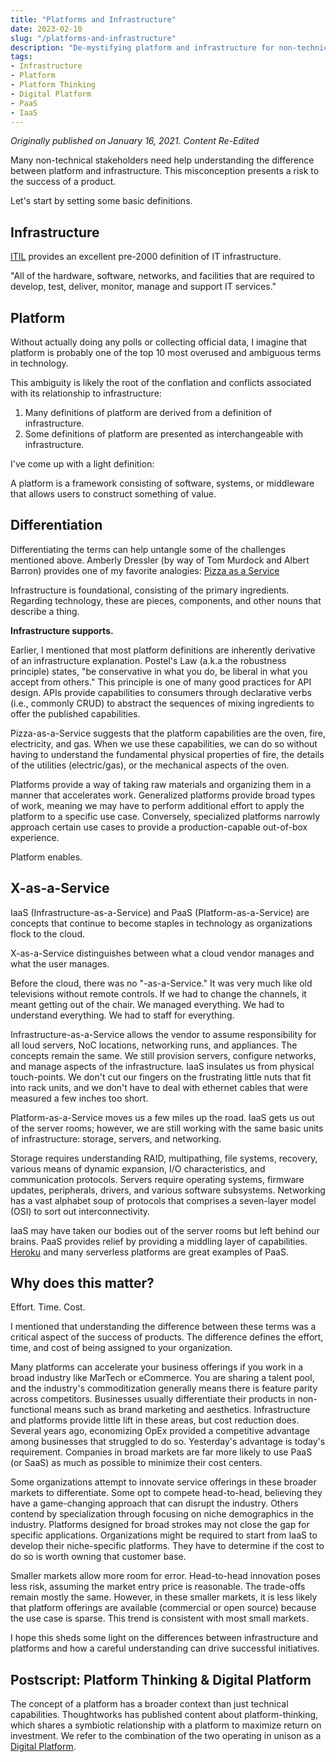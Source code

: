 ```yaml
---
title: "Platforms and Infrastructure"
date: 2023-02-10
slug: "/platforms-and-infrastructure"
description: "De-mystifying platform and infrastructure for non-technical stakeholders."
tags:
- Infrastructure
- Platform
- Platform Thinking
- Digital Platform
- PaaS
- IaaS
---
```


_Originally published on January 16, 2021. Content Re-Edited_

Many non-technical stakeholders need help understanding the difference between platform and infrastructure.
This misconception presents a risk to the success of a product.

Let's start by setting some basic definitions.

## Infrastructure

[ITIL](https://www.axelos.com/certifications/itil-service-management/) provides an excellent pre-2000 definition of IT infrastructure.

"All of the hardware, software, networks, and facilities that are required to develop, 
test, deliver, monitor, manage and support IT services."



## Platform

Without actually doing any polls or collecting official data,
I imagine that platform is probably one of the top 10 most overused and ambiguous terms in technology.

This ambiguity is likely the root of the conflation and conflicts associated with its relationship to infrastructure:

1. Many definitions of platform are derived from a definition of infrastructure.
2. Some definitions of platform are presented as interchangeable with infrastructure.

I've come up with a light definition:

A platform is a framework consisting of software, systems,
or middleware that allows users to construct something of value.

## Differentiation

Differentiating the terms can help untangle some of the challenges mentioned above. 
Amberly Dressler (by way of Tom Murdock and Albert Barron) provides one of my favorite analogies: 
[Pizza as a Service](https://www.optimizely.com/sv/insights/blog/pizza-as-a-service/)

Infrastructure is foundational, consisting of the primary ingredients. 
Regarding technology, these are pieces, components, and other nouns that describe a thing.

**Infrastructure supports.**

Earlier, I mentioned that most platform definitions are inherently derivative of an infrastructure explanation.
Postel's Law (a.k.a the robustness principle) states,
"be conservative in what you do, be liberal in what you accept from others."
This principle is one of many good practices for API design.
APIs provide capabilities to consumers through declarative verbs (i.e., commonly CRUD)
to abstract the sequences of mixing ingredients to offer the published capabilities.

Pizza-as-a-Service suggests that the platform capabilities are the oven, fire, electricity, and gas.
When we use these capabilities, we can do so without having to understand the fundamental physical properties of fire,
the details of the utilities (electric/gas), or the mechanical aspects of the oven.

Platforms provide a way of taking raw materials and organizing them in a manner that accelerates work.
Generalized platforms provide broad types of work,
meaning we may have to perform additional effort to apply the platform to a specific use case.
Conversely,
specialized platforms narrowly approach certain use cases to provide a production-capable out-of-box experience.

Platform enables.

## X-as-a-Service

IaaS (Infrastructure-as-a-Service) and PaaS (Platform-as-a-Service)
are concepts that continue to become staples in technology as organizations flock to the cloud.

X-as-a-Service distinguishes between what a cloud vendor manages and what the user manages.

Before the cloud, there was no "-as-a-Service."
It was very much like old televisions without remote controls.
If we had to change the channels, it meant getting out of the chair.
We managed everything.
We had to understand everything.
We had to staff for everything.

Infrastructure-as-a-Service allows the vendor to assume responsibility for all loud servers,
NoC locations, networking runs, and appliances.
The concepts remain the same.
We still provision servers, configure networks, and manage aspects of the infrastructure.
IaaS insulates us from physical touch-points.
We don't cut our fingers on the frustrating little nuts that fit into rack units,
and we don't have to deal with ethernet cables that were measured a few inches too short.

Platform-as-a-Service moves us a few miles up the road.
IaaS gets us out of the server rooms;
however, we are still working with the same basic units of infrastructure: storage, servers, and networking.

Storage requires understanding RAID, 
multipathing, file systems, recovery, various means of dynamic expansion,
I/O characteristics, and communication protocols.
Servers require operating systems, firmware updates, peripherals, drivers, and various software subsystems.
Networking has a vast alphabet soup of protocols that comprises a seven-layer model (OSI) to sort out interconnectivity.

IaaS may have taken our bodies out of the server rooms but left behind our brains.
PaaS provides relief by providing a middling layer of capabilities.
[Heroku](https://www.heroku) and many serverless platforms are great examples of PaaS.

## Why does this matter?

Effort. Time. Cost.

I mentioned that understanding the difference between these terms was a critical aspect of the success of products.
The difference defines the effort, time, and cost of being assigned to your organization.

Many platforms can accelerate your business offerings if you work in a broad industry like MarTech or eCommerce.
You are sharing a talent pool,
and the industry's commoditization generally means there is feature parity across competitors.
Businesses usually differentiate their products in non-functional means such as brand marketing and aesthetics.
Infrastructure and platforms provide little lift in these areas, but cost reduction does.
Several years ago, economizing OpEx provided a competitive advantage among businesses that struggled to do so.
Yesterday's advantage is today's requirement.
Companies in broad markets are far more likely to use PaaS (or SaaS) as much as possible to minimize their cost centers.

Some organizations attempt to innovate service offerings in these broader markets to differentiate.
Some opt to compete head-to-head, believing they have a game-changing approach that can disrupt the industry.
Others contend by specialization through focusing on niche demographics in the industry.
Platforms designed for broad strokes may not close the gap for specific applications.
Organizations might be required to start from IaaS to develop their niche-specific platforms.
They have to determine if the cost to do so is worth owning that customer base.

Smaller markets allow more room for error.
Head-to-head innovation poses less risk, assuming the market entry price is reasonable.
The trade-offs remain mostly the same.
However, in these smaller markets,
it is less likely that platform offerings are available (commercial or open source) because the use case is sparse.
This trend is consistent with most small markets.

I hope
this sheds some light on the differences between infrastructure and platforms and how a careful understanding can drive successful initiatives.

## Postscript: Platform Thinking & Digital Platform

The concept of a platform has a broader context than just technical capabilities.
Thoughtworks has published content about platform-thinking, which shares a symbiotic relationship with a platform to
maximize return on investment.
We refer to the combination of the two
operating in unison as a [Digital Platform](https://www.thoughtworks.com/en-us/what-we-do/enterprise-modernization-platforms-cloud/empc-hub).